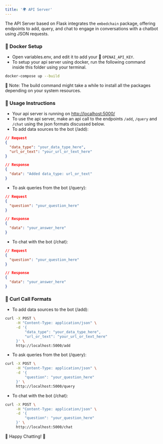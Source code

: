 ```yaml
---
title: '🌍 API Server'
---
```


The API Server based on Flask integrates the `embedchain` package, offering endpoints to add, query, and chat to engage in conversations with a chatbot using JSON requests.

### 🐳 Docker Setup

- Open variables.env, and edit it to add your 🔑 `OPENAI_API_KEY`.
- To setup your api server using docker, run the following command inside this folder using your terminal.

```bash
docker-compose up --build
```

📝 Note: The build command might take a while to install all the packages depending on your system resources.

### 🚀 Usage Instructions

- Your api server is running on [http://localhost:5000/](http://localhost:5000/)
- To use the api server, make an api call to the endpoints `/add`, `/query` and `/chat` using the json formats discussed below.
- To add data sources to the bot (/add):
```json
// Request
{
  "data_type": "your_data_type_here",
  "url_or_text": "your_url_or_text_here"
}

// Response
{
  "data": "Added data_type: url_or_text"
}
```
- To ask queries from the bot (/query):
```json
// Request
{
  "question": "your_question_here"
}

// Response
{
  "data": "your_answer_here"
}
```
- To chat with the bot (/chat):
```json
// Request
{
  "question": "your_question_here"
}

// Response
{
  "data": "your_answer_here"
}
```

### 📡 Curl Call Formats

- To add data sources to the bot (/add):
```bash
curl -X POST \
     -H "Content-Type: application/json" \
     -d '{
         "data_type": "your_data_type_here",
         "url_or_text": "your_url_or_text_here"
     }' \
     http://localhost:5000/add
```
- To ask queries from the bot (/query):
```bash
curl -X POST \
     -H "Content-Type: application/json" \
     -d '{
         "question": "your_question_here"
     }' \
     http://localhost:5000/query
```
- To chat with the bot (/chat):
```bash
curl -X POST \
     -H "Content-Type: application/json" \
     -d '{
         "question": "your_question_here"
     }' \
     http://localhost:5000/chat
```

🎉 Happy Chatting! 🎉
